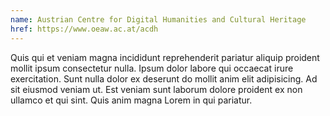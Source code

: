 ```yaml
---
name: Austrian Centre for Digital Humanities and Cultural Heritage
href: https://www.oeaw.ac.at/acdh
---
```

Quis qui et veniam magna incididunt reprehenderit pariatur aliquip proident mollit ipsum consectetur nulla. Ipsum dolor labore qui occaecat irure exercitation. Sunt nulla dolor ex deserunt do mollit anim elit adipisicing. Ad sit eiusmod veniam ut. Est veniam sunt laborum dolore proident ex non ullamco et qui sint. Quis anim magna Lorem in qui pariatur.

